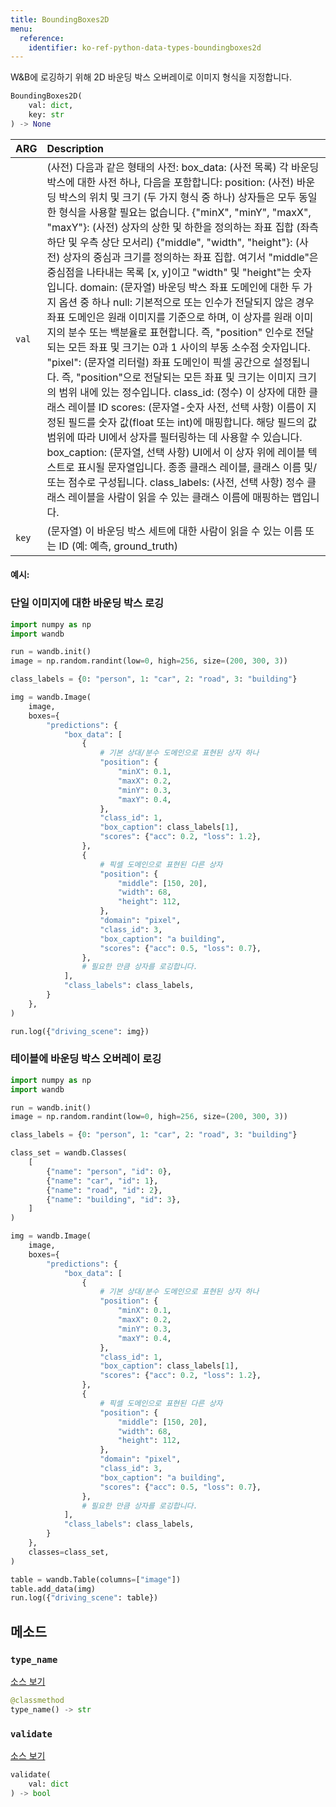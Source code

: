 ```yaml
---
title: BoundingBoxes2D
menu:
  reference:
    identifier: ko-ref-python-data-types-boundingboxes2d
---
```


<Card title="View the source code" href="https://www.github.com/wandb/wandb/tree/637bddf198525810add5804059001b1b319d6ad1/wandb/sdk/data_types/helper_types/bounding_boxes_2d.py#L16-L313" icon="github"/>

W&B에 로깅하기 위해 2D 바운딩 박스 오버레이로 이미지 형식을 지정합니다.

```python
BoundingBoxes2D(
    val: dict,
    key: str
) -> None
```

| ARG | Description |
| :--- | :--- |
|  `val` |  (사전) 다음과 같은 형태의 사전: box_data: (사전 목록) 각 바운딩 박스에 대한 사전 하나, 다음을 포함합니다: position: (사전) 바운딩 박스의 위치 및 크기 (두 가지 형식 중 하나) 상자들은 모두 동일한 형식을 사용할 필요는 없습니다. {"minX", "minY", "maxX", "maxY"}: (사전) 상자의 상한 및 하한을 정의하는 좌표 집합 (좌측 하단 및 우측 상단 모서리) {"middle", "width", "height"}: (사전) 상자의 중심과 크기를 정의하는 좌표 집합. 여기서 "middle"은 중심점을 나타내는 목록 [x, y]이고 "width" 및 "height"는 숫자입니다. domain: (문자열) 바운딩 박스 좌표 도메인에 대한 두 가지 옵션 중 하나 null: 기본적으로 또는 인수가 전달되지 않은 경우 좌표 도메인은 원래 이미지를 기준으로 하며, 이 상자를 원래 이미지의 분수 또는 백분율로 표현합니다. 즉, "position" 인수로 전달되는 모든 좌표 및 크기는 0과 1 사이의 부동 소수점 숫자입니다. "pixel": (문자열 리터럴) 좌표 도메인이 픽셀 공간으로 설정됩니다. 즉, "position"으로 전달되는 모든 좌표 및 크기는 이미지 크기의 범위 내에 있는 정수입니다. class_id: (정수) 이 상자에 대한 클래스 레이블 ID scores: (문자열-숫자 사전, 선택 사항) 이름이 지정된 필드를 숫자 값(float 또는 int)에 매핑합니다. 해당 필드의 값 범위에 따라 UI에서 상자를 필터링하는 데 사용할 수 있습니다. box_caption: (문자열, 선택 사항) UI에서 이 상자 위에 레이블 텍스트로 표시될 문자열입니다. 종종 클래스 레이블, 클래스 이름 및/또는 점수로 구성됩니다. class_labels: (사전, 선택 사항) 정수 클래스 레이블을 사람이 읽을 수 있는 클래스 이름에 매핑하는 맵입니다. |
|  `key` |  (문자열) 이 바운딩 박스 세트에 대한 사람이 읽을 수 있는 이름 또는 ID (예: 예측, ground_truth) |

#### 예시:

### 단일 이미지에 대한 바운딩 박스 로깅

```python
import numpy as np
import wandb

run = wandb.init()
image = np.random.randint(low=0, high=256, size=(200, 300, 3))

class_labels = {0: "person", 1: "car", 2: "road", 3: "building"}

img = wandb.Image(
    image,
    boxes={
        "predictions": {
            "box_data": [
                {
                    # 기본 상대/분수 도메인으로 표현된 상자 하나
                    "position": {
                        "minX": 0.1,
                        "maxX": 0.2,
                        "minY": 0.3,
                        "maxY": 0.4,
                    },
                    "class_id": 1,
                    "box_caption": class_labels[1],
                    "scores": {"acc": 0.2, "loss": 1.2},
                },
                {
                    # 픽셀 도메인으로 표현된 다른 상자
                    "position": {
                        "middle": [150, 20],
                        "width": 68,
                        "height": 112,
                    },
                    "domain": "pixel",
                    "class_id": 3,
                    "box_caption": "a building",
                    "scores": {"acc": 0.5, "loss": 0.7},
                },
                # 필요한 만큼 상자를 로깅합니다.
            ],
            "class_labels": class_labels,
        }
    },
)

run.log({"driving_scene": img})
```

### 테이블에 바운딩 박스 오버레이 로깅

```python
import numpy as np
import wandb

run = wandb.init()
image = np.random.randint(low=0, high=256, size=(200, 300, 3))

class_labels = {0: "person", 1: "car", 2: "road", 3: "building"}

class_set = wandb.Classes(
    [
        {"name": "person", "id": 0},
        {"name": "car", "id": 1},
        {"name": "road", "id": 2},
        {"name": "building", "id": 3},
    ]
)

img = wandb.Image(
    image,
    boxes={
        "predictions": {
            "box_data": [
                {
                    # 기본 상대/분수 도메인으로 표현된 상자 하나
                    "position": {
                        "minX": 0.1,
                        "maxX": 0.2,
                        "minY": 0.3,
                        "maxY": 0.4,
                    },
                    "class_id": 1,
                    "box_caption": class_labels[1],
                    "scores": {"acc": 0.2, "loss": 1.2},
                },
                {
                    # 픽셀 도메인으로 표현된 다른 상자
                    "position": {
                        "middle": [150, 20],
                        "width": 68,
                        "height": 112,
                    },
                    "domain": "pixel",
                    "class_id": 3,
                    "box_caption": "a building",
                    "scores": {"acc": 0.5, "loss": 0.7},
                },
                # 필요한 만큼 상자를 로깅합니다.
            ],
            "class_labels": class_labels,
        }
    },
    classes=class_set,
)

table = wandb.Table(columns=["image"])
table.add_data(img)
run.log({"driving_scene": table})
```

## 메소드

### `type_name`

[소스 보기](https://www.github.com/wandb/wandb/tree/637bddf198525810add5804059001b1b319d6ad1/wandb/sdk/data_types/helper_types/bounding_boxes_2d.py#L233-L235)

```python
@classmethod
type_name() -> str
```

### `validate`

[소스 보기](https://www.github.com/wandb/wandb/tree/637bddf198525810add5804059001b1b319d6ad1/wandb/sdk/data_types/helper_types/bounding_boxes_2d.py#L237-L294)

```python
validate(
    val: dict
) -> bool
```